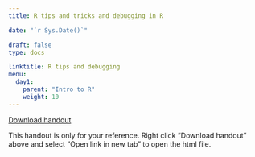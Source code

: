 ---
title: R tips and tricks and debugging in R

date: "`r Sys.Date()`"

draft: false
type: docs

linktitle: R tips and debugging
menu:
  day1:
    parent: "Intro to R"
    weight: 10
---

[Download handout](../../../Course_Modularization/Intro, general, packages/rtips.html)

This handout is only for your reference. Right click "Download handout" above and select "Open link in new tab" to open the html file.